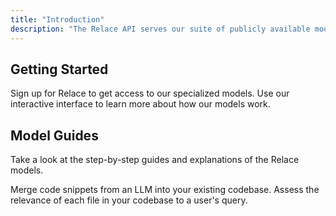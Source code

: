 ```yaml
---
title: "Introduction"
description: "The Relace API serves our suite of publicly available models for code generation. "
---
```


## Getting Started

<CardGroup cols="2">
  <Card title="Make an Account" icon="user-plus" iconType="regular" href="https://app.relace.ai">
    Sign up for Relace to get access to our specialized models.
  </Card>
  <Card title="Try the Playground" icon="circle-check" href="https://app.relace.ai/playground/instant-apply">
    Use our interactive interface to learn more about how our models work.
  </Card>
</CardGroup>

## Model Guides

Take a look at the step-by-step guides and explanations of the Relace models.

<CardGroup cols="2">
  <Card title="Instant Apply" icon="merge" href="/hi">
    Merge code snippets from an LLM into your existing codebase.
  </Card>
  <Card title="Code Reranker" icon="arrow-down-1-9" href="https://demo.relace.ai/code-reranker-docs">
    Assess the relevance of each file in your codebase to a user's query.
  </Card>
  <Card title="New Card" icon="sparkles">
    
  </Card>
</CardGroup>